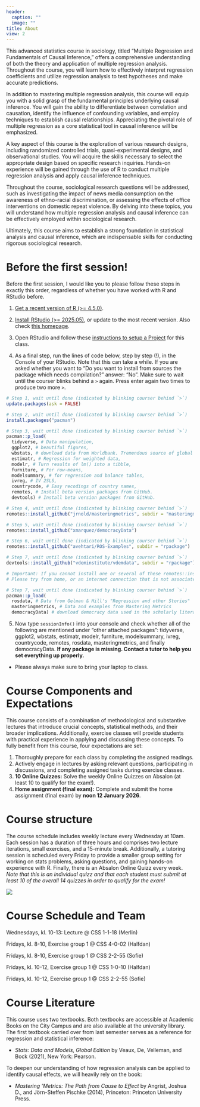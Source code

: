 ```yaml
---
header:
  caption: ""
  image: ""
title: About
view: 2
---
```


This advanced statistics course in sociology, titled "Multiple Regression and Fundamentals of Causal Inference," offers a comprehensive understanding of both the theory and application of multiple regression analysis. Throughout the course, you will learn how to effectively interpret regression coefficients and utilize regression analysis to test hypotheses and make accurate predictions.

In addition to mastering multiple regression analysis, this course will equip you with a solid grasp of the fundamental principles underlying causal inference. You will gain the ability to differentiate between correlation and causation, identify the influence of confounding variables, and employ techniques to establish causal relationships. Appreciating the pivotal role of multiple regression as a core statistical tool in causal inference will be emphasized. 

A key aspect of this course is the exploration of various research designs, including randomized controlled trials, quasi-experimental designs, and observational studies. You will acquire the skills necessary to select the appropriate design based on specific research inquiries. Hands-on experience will be gained through the use of R to conduct multiple regression analysis and apply causal inference techniques.

Throughout the course, sociological research questions will be addressed, such as investigating the impact of news media consumption on the awareness of ethno-racial discrimination, or assessing the effects of office interventions on domestic repeat violence. By delving into these topics, you will understand how multiple regression analysis and causal inference can be effectively employed within sociological research.

Ultimately, this course aims to establish a strong foundation in statistical analysis and causal inference, which are indispensable skills for conducting rigorous sociological research.

# Before the first session!

Before the first session, I would like you to please follow these steps in exactly this order, regardless of whether you have worked with R and RStudio before.

1. [Get a recent version of R (>= 4.5.0)](https://mirrors.dotsrc.org/cran/).

2. [Install RStudio (>= 2025.05)](https://rstudio.com/products/rstudio/download/#download), or update to the most recent version. Also check [this homepage](https://psyteachr.github.io/msc-data-skills/installingr.html#installing-base-r). 

3. Open RStudio and follow these [instructions to setup a Project](/Lectures/0-Prep/0-Prep.html) for this class.

4. As a final step, run the lines of code below, step by step (!), in the Console of your RStudio. Note that this can take a while. If you are asked whether you want to "Do you want to install from sources the package which needs compilation?" answer: "No". Make sure to wait until the courser blinks behind a `>` again. Press enter again two times to produce two more `>`.

```r
# Step 1, wait until done (indicated by blinking courser behind `>`)
update.packages(ask = FALSE)

# Step 2, wait until done (indicated by blinking courser behind `>`)
install.packages("pacman")

# Step 3, wait until done (indicated by blinking courser behind `>`)
pacman::p_load(
  tidyverse, # Data manipulation,
  ggplot2, # beautiful figures,
  wbstats, # download data from Worldbank. Tremendous source of global socio-economic data.
  estimatr, # Regression for weighted data,
  modelr, # Turn results of lm() into a tibble,
  furniture, # For row-means,
  modelsummary, # for regression and balance tables,
  ivreg, # IV 2SLS,
  countrycode, # Easy recodings of country names,
  remotes, # Install beta version packages from GitHub.
  devtools) # Install beta version packages from GitHub.

# Step 4, wait until done (indicated by blinking courser behind `>`)
remotes::install_github("jrnold/masteringmetrics", subdir = "masteringmetrics")

# Step 5, wait until done (indicated by blinking courser behind `>`)
remotes::install_github("xmarquez/democracyData")

# Step 6, wait until done (indicated by blinking courser behind `>`)
remotes::install_github("avehtari/ROS-Examples", subdir = "rpackage")

# Step 7, wait until done (indicated by blinking courser behind `>`)
devtools::install_github("vdeminstitute/vdemdata", subdir = "rpackage")

# Important: If you cannot install one or several of these remotes::install_github(...) packages
# Please try from home, or an internet connection that is not associated with KU.

# Step 7, wait until done (indicated by blinking courser behind `>`)
pacman::p_load(
  rosdata, # Data from Gelman & Hill's "Regression and other Stories"
  masteringmetrics, # Data and examples from Mastering Metrics
  democracyData) # download democracy data used in the scholarly literature.
```

5. Now type `sessionInfo()` into your console and check whether all of the following are mentioned under "other attached packages": tidyverse, ggplot2, wbstats, estimatr, modelr, furniture,  modelsummary, ivreg, countrycode, remotes, rosdata, masteringmetrics, and finally democracyData. **If any package is missing. Contact a tutor to help you set everything up properly.**

- Please always make sure to bring your laptop to class.

# Course Components and Expectations 

This course consists of a combination of methodological and substantive lectures that introduce crucial concepts, statistical methods, and their broader implications. Additionally, exercise classes will provide students with practical experience in applying and discussing these concepts. To fully benefit from this course, four expectations are set:

1. Thoroughly prepare for each class by completing the assigned readings.
2. Actively engage in lectures by asking relevant questions, participating in discussions, and completing assigned tasks during exercise classes.
3. **10 Online Quizzes:** Solve the weekly Online Quizzes on Absalon (at least 10 to qualify for the exam!).
4. **Home assignment (final exam):** Complete and submit the home assignment (final exam) by **noon 12 January 2026**.

# Course structure

The course schedule includes weekly lecture every Wednesday at 10am. Each session has a duration of three hours and comprises two lecture iterations, small exercises, and a 15-minute break. Additionally, a tutoring session is scheduled every Friday to provide a smaller group setting for working on stats problems, asking questions, and gaining hands-on experience with R. Finally, there is an Absalon Online Quizz every week. *Note that this is an individual quizz and that each student must submit at least 10 of the overall 14 quizzes in order to qualify for the exam!*

![](/Lectures/1-Intro/img/Structure.png)


# Course Schedule and Team

Wednesdays, kl. 10-13: Lecture @ CSS 1-1-18 (Merlin) 

Fridays, kl. 8-10, Exercise group 1 @ CSS 4-0-02	 (Halfdan)

Fridays, kl. 8-10, Exercise group 1 @ CSS 2-2-55 (Sofie)

Fridays, kl. 10-12, Exercise group 1 @ CSS 1-0-10 (Halfdan)

Fridays, kl. 10-12, Exercise group 1 @ CSS 2-2-55 (Sofie)


# Course Literature 
This course uses two textbooks. Both textbooks are accessible at Academic Books on the City Campus and are also available at the university library. The first textbook carried over from last semester serves as a reference for regression and statistical inference:

- *Stats: Data and Models, Global Edition* by Veaux, De, Velleman, and Bock (2021), New York: Pearson.

To deepen our understanding of how regression analysis can be applied to identify causal effects, we will heavily rely on the book:

- *Mastering 'Metrics: The Path from Cause to Effect* by Angrist, Joshua D., and Jörn-Steffen Pischke (2014), Princeton: Princeton University Press.
